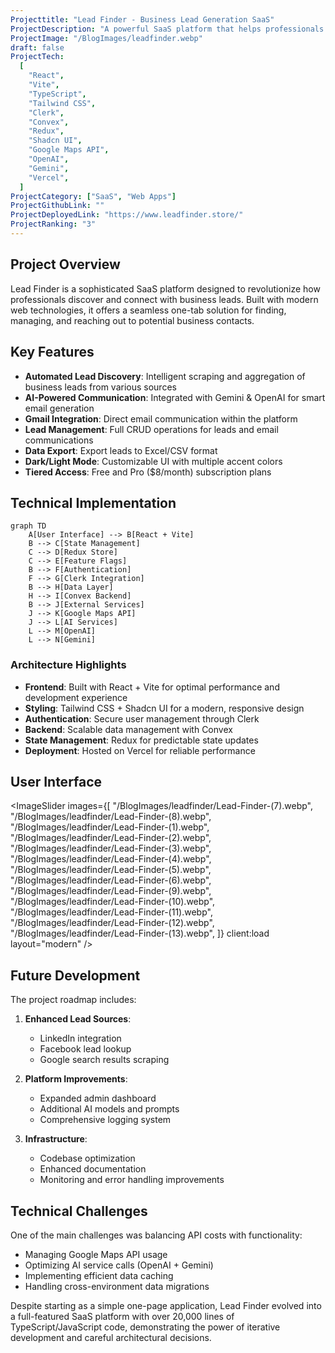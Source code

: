 ```yaml
---
Projecttitle: "Lead Finder - Business Lead Generation SaaS"
ProjectDescription: "A powerful SaaS platform that helps professionals discover and connect with business leads. Features AI-powered email generation, Gmail integration, and automated lead scraping."
ProjectImage: "/BlogImages/leadfinder.webp"
draft: false
ProjectTech:
  [
    "React",
    "Vite",
    "TypeScript",
    "Tailwind CSS",
    "Clerk",
    "Convex",
    "Redux",
    "Shadcn UI",
    "Google Maps API",
    "OpenAI",
    "Gemini",
    "Vercel",
  ]
ProjectCategory: ["SaaS", "Web Apps"]
ProjectGithubLink: ""
ProjectDeployedLink: "https://www.leadfinder.store/"
ProjectRanking: "3"
---
```



## Project Overview

Lead Finder is a sophisticated SaaS platform designed to revolutionize how professionals discover and connect with business leads. Built with modern web technologies, it offers a seamless one-tab solution for finding, managing, and reaching out to potential business contacts.

## Key Features

- **Automated Lead Discovery**: Intelligent scraping and aggregation of business leads from various sources
- **AI-Powered Communication**: Integrated with Gemini & OpenAI for smart email generation
- **Gmail Integration**: Direct email communication within the platform
- **Lead Management**: Full CRUD operations for leads and email communications
- **Data Export**: Export leads to Excel/CSV format
- **Dark/Light Mode**: Customizable UI with multiple accent colors
- **Tiered Access**: Free and Pro ($8/month) subscription plans

## Technical Implementation

```mermaid
graph TD
    A[User Interface] --> B[React + Vite]
    B --> C[State Management]
    C --> D[Redux Store]
    C --> E[Feature Flags]
    B --> F[Authentication]
    F --> G[Clerk Integration]
    B --> H[Data Layer]
    H --> I[Convex Backend]
    B --> J[External Services]
    J --> K[Google Maps API]
    J --> L[AI Services]
    L --> M[OpenAI]
    L --> N[Gemini]
```

### Architecture Highlights

- **Frontend**: Built with React + Vite for optimal performance and development experience
- **Styling**: Tailwind CSS + Shadcn UI for a modern, responsive design
- **Authentication**: Secure user management through Clerk
- **Backend**: Scalable data management with Convex
- **State Management**: Redux for predictable state updates
- **Deployment**: Hosted on Vercel for reliable performance

## User Interface

<ImageSlider
  images={[
    "/BlogImages/leadfinder/Lead-Finder-(7).webp",
    "/BlogImages/leadfinder/Lead-Finder-(8).webp",
    "/BlogImages/leadfinder/Lead-Finder-(1).webp",
    "/BlogImages/leadfinder/Lead-Finder-(2).webp",
    "/BlogImages/leadfinder/Lead-Finder-(3).webp",
    "/BlogImages/leadfinder/Lead-Finder-(4).webp",
    "/BlogImages/leadfinder/Lead-Finder-(5).webp",
    "/BlogImages/leadfinder/Lead-Finder-(6).webp",
    "/BlogImages/leadfinder/Lead-Finder-(9).webp",
    "/BlogImages/leadfinder/Lead-Finder-(10).webp",
    "/BlogImages/leadfinder/Lead-Finder-(11).webp",
    "/BlogImages/leadfinder/Lead-Finder-(12).webp",
    "/BlogImages/leadfinder/Lead-Finder-(13).webp",
  ]}
  client:load
  layout="modern"
/>

## Future Development

The project roadmap includes:

1. **Enhanced Lead Sources**:

   - LinkedIn integration
   - Facebook lead lookup
   - Google search results scraping

2. **Platform Improvements**:

   - Expanded admin dashboard
   - Additional AI models and prompts
   - Comprehensive logging system

3. **Infrastructure**:
   - Codebase optimization
   - Enhanced documentation
   - Monitoring and error handling improvements

## Technical Challenges

One of the main challenges was balancing API costs with functionality:

- Managing Google Maps API usage
- Optimizing AI service calls (OpenAI + Gemini)
- Implementing efficient data caching
- Handling cross-environment data migrations

Despite starting as a simple one-page application, Lead Finder evolved into a full-featured SaaS platform with over 20,000 lines of TypeScript/JavaScript code, demonstrating the power of iterative development and careful architectural decisions.
